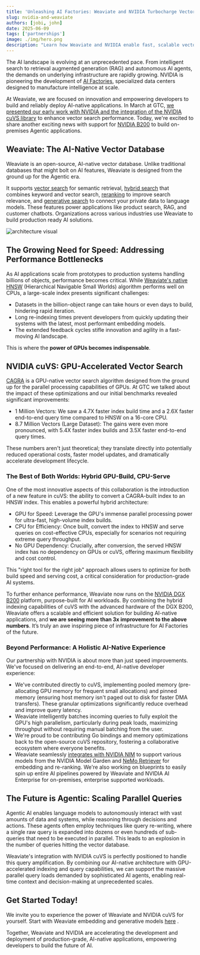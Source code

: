 ```yaml
---
title: 'Unleashing AI Factories: Weaviate and NVIDIA Turbocharge Vector Search with GPU Acceleration '
slug: nvidia-and-weaviate
authors: [jobi, john]
date: 2025-06-09
tags: ['partnerships']
image: ./img/hero.png
description: "Learn how Weaviate and NVIDIA enable fast, scalable vector search for agentic AI."
---
```


The AI landscape is evolving at an unprecedented pace. From intelligent search to retrieval augmented generation (RAG) and autonomous AI agents, the demands on underlying infrastructure are rapidly growing. NVIDIA is pioneering the development of [AI Factories](https://blogs.nvidia.com/blog/ai-factory/), specialized data centers designed to manufacture intelligence at scale.

At Weaviate, we are focused on innovation and empowering developers to build and reliably deploy AI-native applications. In March at GTC, [we presented our early work with NVIDIA and the integration of the NVIDIA cuVS library](https://www.nvidia.com/gtc/session-catalog/?search=Weaviate&tab.catalogallsessionstab=16566177511100015Kus#/session/1725741930792001U8IR) to enhance vector search performance. Today, we're excited to share another exciting news with support for [NVIDIA B200](https://www.nvidia.com/en-us/data-center/dgx-b200/) to build on-premises Agentic applications. 

## Weaviate: The AI-Native Vector Database

Weaviate is an open-source, AI-native vector database. Unlike traditional databases that might bolt on AI features, Weaviate is designed from the ground up for the Agentic era. 

It supports [vector search](https://weaviate.io/developers/weaviate/search/similarity) for semantic retrieval, [hybrid search](https://weaviate.io/developers/weaviate/search/hybrid) that combines keyword and vector search, [reranking](https://weaviate.io/developers/weaviate/search/rerank) to improve search relevance, and [generative search](https://weaviate.io/developers/weaviate/search/generative) to connect your private data to language models. These features power applications like product search, RAG, and customer chatbots. Organizations across various industries use Weaviate to build production ready AI solutions. 

![architecture visual](./img/image1.png)

## The Growing Need for Speed: Addressing Performance Bottlenecks

As AI applications scale from prototypes to production systems handling billions of objects, performance becomes critical. While [Weaviate's native HNSW](https://weaviate.io/developers/weaviate/concepts/vector-index#hierarchical-navigable-small-world-hnsw-index) (Hierarchical Navigable Small Worlds) algorithm performs well on CPUs, a large-scale index presents significant challenges:

* Datasets in the billion-object range can take hours or even days to build, hindering rapid iteration.  
* Long re-indexing times prevent developers from quickly updating their systems with the latest, most performant embedding models.  
* The extended feedback cycles stifle innovation and agility in a fast-moving AI landscape.


This is where the **power of GPUs becomes indispensable**.

## NVIDIA cuVS: GPU-Accelerated Vector Search

[CAGRA](https://arxiv.org/abs/2308.15136) is a GPU-native vector search algorithm designed from the ground up for the parallel processing capabilities of GPUs. At GTC we talked about the impact of these optimizations and our initial benchmarks revealed significant improvements:

* 1 Million Vectors: We saw a 4.7X faster index build time and a 2.6X faster end-to-end query time compared to HNSW on a 16-core CPU.  
* 8.7 Million Vectors (Large Dataset): The gains were even more pronounced, with 5.4X faster index builds and 3.5X faster end-to-end query times.


These numbers aren't just theoretical; they translate directly into potentially reduced operational costs, faster model updates, and dramatically accelerate development lifecycle.

### The Best of Both Worlds: Hybrid GPU-Build, CPU-Serve

One of the most innovative aspects of this collaboration is the introduction of a new feature in cuVS: the ability to convert a CAGRA-built index to an HNSW index. This enables a powerful hybrid architecture:

* GPU for Speed: Leverage the GPU's immense parallel processing power for ultra-fast, high-volume index builds.  
* CPU for Efficiency: Once built, convert the index to HNSW and serve queries on cost-effective CPUs, especially for scenarios not requiring extreme query throughput.  
* No GPU Dependency: Crucially, after conversion, the served HNSW index has no dependency on GPUs or cuVS, offering maximum flexibility and cost control.

This "right tool for the right job" approach allows users to optimize for both build speed and serving cost, a critical consideration for production-grade AI systems.

To further enhance performance, Weaviate now runs on the [NVIDIA DGX B200](https://www.nvidia.com/en-us/data-center/dgx-b200/) platform, purpose-built for AI workloads. By combining the hybrid indexing capabilities of cuVS with the advanced hardware of the DGX B200, Weaviate offers a scalable and efficient solution for building AI-native applications, and **we are seeing more than 3x improvement to the above numbers**. It’s truly an awe inspiring piece of infrastructure for AI Factories of the future. 

### Beyond Performance: A Holistic AI-Native Experience

Our partnership with NVIDIA is about more than just speed improvements. We've focused on delivering an end-to-end, AI-native developer experience:

* We've contributed directly to cuVS, implementing pooled memory (pre-allocating GPU memory for frequent small allocations) and pinned memory (ensuring host memory isn't paged out to disk for faster DMA transfers). These granular optimizations significantly reduce overhead and improve query latency.  
* Weaviate intelligently batches incoming queries to fully exploit the GPU's high parallelism, particularly during peak loads, maximizing throughput without requiring manual batching from the user.  
* We're proud to be contributing Go bindings and memory optimizations back to the open-source cuVS repository, fostering a collaborative ecosystem where everyone benefits.  
* Weaviate seamlessly [integrates with NVIDIA NIM](https://weaviate.io/developers/weaviate/model-providers/nvidia) to support various models from the NVIDIA Model Garden and [NeMo Retriever](https://developer.nvidia.com/nemo-retriever/?sortBy=developer_learning_library%2Fsort%2Ffeatured_in.nemo_retriever%3Adesc%2Ctitle%3Aasc&hitsPerPage=12) for embedding and re-ranking. We're also working on blueprints to easily spin up entire AI pipelines powered by Weaviate and NVIDIA AI Enterprise for on-premises, enterprise supported workloads.

## The Future is Agentic: Scaling Parallel Queries

Agentic AI enables language models to autonomously interact with vast amounts of data and systems, while reasoning through decisions and actions. These agents often employ techniques like query re-writing, where a single raw query is expanded into dozens or even hundreds of sub-queries that need to be executed in parallel. This leads to an explosion in the number of queries hitting the vector database.

Weaviate's integration with NVIDIA cuVS is perfectly positioned to handle this query amplification. By combining our AI-native architecture with GPU-accelerated indexing and query capabilities, we can support the massive parallel query loads demanded by sophisticated AI agents, enabling real-time context and decision-making at unprecedented scales.

## Get Started Today!

We invite you to experience the power of Weaviate and NVIDIA cuVS for yourself. Start with  Weaviate embedding and generative models [here](https://weaviate.io/developers/weaviate/model-providers/nvidia) .

Together, Weaviate and NVIDIA are accelerating the development and deployment of production-grade, AI-native applications, empowering developers to build the future of AI.  



<WhatsNext />
